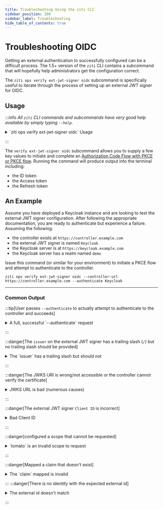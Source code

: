 ```yaml
---
title: Troubleshooting Using the ziti CLI
sidebar_position: 200
sidebar_label: Troubleshooting
hide_table_of_contents: true
---
```



# Troubleshooting OIDC

Getting an external authentication to successfully configured can be a difficult process. The 1.5+ version of the `ziti`
CLI contains a subcommand that will hopefully help administrators get the configuration correct.

The `ziti ops verify ext-jwt-signer oidc` subcommand is specifically useful to iterate through the process of setting up
an external JWT signer for OIDC.

## Usage

:::info
_All `ziti` CLI commands and subcommands have very good help available by simply typing `--help`._

<Details>

<summary>`ziti ops verify ext-jwt-signer oidc` Usage</summary>

```
Usage:
  ziti ops verify ext-jwt-signer oidc [flags]

Available Commands:


Flags:
      --access-token          Display the full Access Token to the screen. Use caution.
  -s, --additional-scopes     List of additional scopes to add
      --authenticate          Also attempt to authenticate using the supplied ext-jwt-signer
      --controller-url        The url of the controller
      --id-token              Display the full ID Token to the screen. Use caution.
  -r, --redirect-url          The expected redirect URL to listen to
      --refresh-token         Display the full Refresh Token to the screen. Use caution.

Flags related to logging in:
      --ca                    additional root certificates used by the Ziti Edge Controller
  -c, --client-cert           A certificate used to authenticate
  -k, --client-key            The key to use with certificate authentication
  -e, --ext-jwt               A file containing a JWT from an external provider to be used for authentication
  -f, --file                  An identity file to use for authentication
      --ignore-config         If set, does not use values from nor write the config file. Required values not specified will be prompted for.
  -p, --password              password to use for authenticating to the Ziti Edge Controller, if -u is supplied and -p is not, a value will be prompted for
      --read-only             marks this login as read-only. Note: this is not a guarantee that nothing can be changed on the server. Care should still be taken!
  -t, --token                 if an api token has already been acquired, it can be set in the config with this option. This will set the session to read only by default
  -u, --username              username to use for authenticating to the Ziti Edge Controller
  -y, --yes                   If set, responds to prompts with yes. This will result in untrusted certs being accepted or updated.

Common flags for all commands:
  -i, --cli-identity          Specify the saved identity you want the CLI to use when connect to the controller with
  -j, --output-json           Output the full JSON response from the Ziti Edge Controller
      --output-request-json   Output the full JSON request to the Ziti Edge Controller
      --timeout               Timeout for REST operations (specified in seconds)
      --verbose               Enable verbose logging
```

</Details>

:::

The `verify ext-jwt-signer oidc` subcommand allows you to supply a few key values to initiate and complete an
[Authorization Code Flow with PKCE or PKCE flow](https://oauth.net/2/pkce/). Running the command will produce output 
into the terminal including:
* the ID token
* the Access token
* the Refresh token

## An Example 

Assume you have deployed a Keycloak instance and are looking to test the external JWT signer configuration. After 
following the appropriate documentation, you are ready to authenticate but experience a failure. Assuming the following:
* the controller exists at `https://controller.example.com`
* the external JWT signer is named `Keycloak`
* the Keycloak server is at `https://keycloak.example.com`
* the Keycloak server has a realm named `demo`

Issue this command (or similar for your environment) to initiate a PKCE flow and attempt to authenticate to the 
controller.

```text
ziti ops verify ext-jwt-signer oidc --controller-url https://controller.example.com --authenticate Keycloak
```

---

### Common Output

:::tip[User passes `--authenticate` to actually attempt to authenticate to the controller and succeeds]

<Details>

<summary>A full, successful `--authenticate` request</summary>

```
Saving identity 'default' to C:\Users\user\.ziti\ziti-cli.json
INFO    using supplied redirect url: http://localhost:20314/auth/callback
INFO    found external JWT signer
INFO      - issuer: https://keycloak.example.com/realms/demo
INFO      - clientId: browzer-keycloak-ext-jwt-signer
INFO    supplied issuer matches discovered issuer: https://keycloak.example.com/realms/demo
INFO    attempting to authenticate to external provider
Waiting up to 30s for external auth...Done!
INFO    ID token payload:
{
  "exp": 1743024461,
  "iat": 1743024161,
  "auth_time": 1743024106,
  "jti": "408d455f-39cc-4419-839a-b04690a911e6",
  "iss": "https://keycloak.example.com/realms/demo",
  "aud": "browzer-keycloak-ext-jwt-signer",
  "sub": "4cc0dc60-a467-4a84-80cc-fb1f7ece13ea",
  "typ": "ID",
  "azp": "browzer-keycloak-ext-jwt-signer",
  "sid": "1e06051f-7da3-4c2e-bb99-3fd876769729",
  "at_hash": "hUBhaVV8_lNYO0MeNLUs7g",
  "acr": "0",
  "email_verified": false,
  "name": "user D",
  "preferred_username": "lastname",
  "given_name": "user",
  "family_name": "D",
  "email": "user.lastname@netfoundry.io"
}
INFO    access token payload:
{
  "exp": 1743024461,
  "iat": 1743024161,
  "auth_time": 1743024106,
  "jti": "5f66aa27-7dec-428c-92e2-9f6dedf8fbb9",
  "iss": "https://keycloak.example.com/realms/demo",
  "aud": "openziti",
  "sub": "4cc0dc60-a467-4a84-80cc-fb1f7ece13ea",
  "typ": "Bearer",
  "azp": "browzer-keycloak-ext-jwt-signer",
  "sid": "1e06051f-7da3-4c2e-bb99-3fd876769729",
  "acr": "0",
  "allowed-origins": [
  ],
  "realm_access": {
    "roles": [
      "offline_access"
    ]
  },
  "scope": "openid offline_access email profile",
  "email_verified": false,
  "name": "user D",
  "preferred_username": "lastname",
  "given_name": "user",
  "family_name": "D",
  "email": "user.lastname@netfoundry.io"
}
INFO    refresh token payload:
{
  "iat": 1743024161,
  "jti": "1afdf26c-5859-1c9f-b708-bb39da06540b",
  "iss": "https://keycloak.example.com/realms/demo",
  "aud": "https://keycloak.example.com/realms/demo",
  "sub": "4cc01c60-a461-4a84-80cc-1b1f7ece13ea",
  "typ": "Offline",
  "azp": "browzer-keycloak-ext-jwt-signer",
  "sid": "4e06058f-7da3-4c2e-bb99-3fd876769729",
  "scope": "openid roles offline_access web-origins email acr profile basic"
}
INFO    attempting to authenticate to controller with specified target token type: ACCESS
Token: 11a50719-e0b1-4cd1-d3a3-17187cb8ff5d
INFO    login succeeded
```

</Details>

:::

:::danger[The `issuer` on the external JWT signer has a trailing slash (`/`) but no trailing slash should be provided]

<Details>

<summary>The `issuer` has a trailing slash but should not</summary>

```
Saving identity 'default' to C:\Users\user\.ziti\ziti-cli.json
INFO    using supplied redirect url: http://localhost:20314/auth/callback
INFO    found external JWT signer
INFO      - issuer: https://keycloak.example.com/realms/demo/
INFO      - clientId: browzer-keycloak-ext-jwt-signer
FATAL   error creating relying party error creating relyingParty issuer does not match
```

</Details>

:::

:::danger[The JWKS URI is wrong/not accessible or the controller cannot verify the certificate]

<Details>

<summary>JWKS URL is bad (numerous causes)</summary>

The tool will check the issuer that is mapped with the issuer discovered by the OpenID discovery document.
```
Saving identity 'default' to C:\Users\user\.ziti\ziti-cli.json
INFO    using supplied redirect url: http://localhost:20314/auth/callback
INFO    found external JWT signer
INFO      - issuer: https://keycloak.example.com/realms/demo/
INFO      - clientId: browzer-keycloak-ext-jwt-signer
FATAL   error creating relying party error creating relyingParty issuer does not match
```

</Details>

:::

:::danger[The external JWT signer `Client ID` is incorrect]

<Details>

<summary>Bad Client ID</summary>

**NOTE:** This image is an example of Keycloak providing an error indicating the Client ID is incorrect.

![invalid client id](../../../static/img/idps/keycloak/invalid_client.png)

</Details>

:::

:::danger[configured a scope that cannot be requested]

<Details>

<summary>`tomato` is an invalid scope to request</summary>

**NOTE:** This image is an example of Keycloak providing an error indicating the `tomato` scope is not allowed to be
requested. For example, many IdPs do not allow requesting the `offline_access` scope.

![invalid scope](../../../static/img/idps/keycloak/invalid_scope.png)

</Details>

:::

:::danger[Mapped a claim that doesn't exist]

<Details>

<summary>The `claim` mapped is invalid</summary>

This error results in a generic error:
```text
FATAL   error authenticating with token: unable to authenticate to https://ctrl.example.com/edge/management/v1. Status code: 401 Unauthorized, Server returned: {
    "error": {
        "code": "INVALID_AUTH",
        "message": "The authentication request failed",
        "requestId": "VWxMYLJCw"
    },
    "meta": {
        "apiEnrollmentVersion": "0.0.1",
        "apiVersion": "0.0.1"
    }
}
```

However, the controller will have a helpful log that indicates the issue. In this case a typo when typing email resulted
in `emaila`:
```text
claims property [emaila] was not found in the claims
```

</Details>

:::
:::danger[There is no identity with the expected external id]

<Details>

<summary>The external id doesn't match</summary>

This error results in a generic error:
```text
FATAL   error authenticating with token: unable to authenticate to https://ctrl.example.com/edge/management/v1. Status code: 401 Unauthorized, Server returned: {
    "error": {
        "code": "INVALID_AUTH",
        "message": "The authentication request failed",
        "requestId": "VWxMYLJCw"
    },
    "meta": {
        "apiEnrollmentVersion": "0.0.1",
        "apiVersion": "0.0.1"
    }
}
```

However, the controller will have a helpful log that indicates the issue. In this case the external id was not found.
You will see an error similar to 
```text
error during authentication policy and identity lookup by claims type [external id] and claimed id 
[user.lastname@netfoundry.io]: INVALID_AUTH: The authentication request failed
```

</Details>

:::



